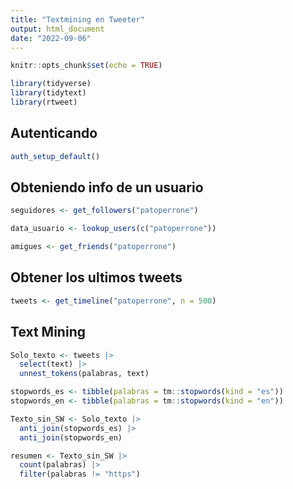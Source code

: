 ```yaml
---
title: "Textmining en Tweeter"
output: html_document
date: "2022-09-06"
---
```


```r
knitr::opts_chunk$set(echo = TRUE)

library(tidyverse)
library(tidytext)
library(rtweet)
```
## Autenticando

```r
auth_setup_default()
```

## Obteniendo info de un usuario

```r
seguidores <- get_followers("patoperrone")

data_usuario <- lookup_users(c("patoperrone"))

amigues <- get_friends("patoperrone")
```

## Obtener los ultimos tweets

```r
tweets <- get_timeline("patoperrone", n = 500)
```
## Text Mining

```r
Solo_texto <- tweets |> 
  select(text) |> 
  unnest_tokens(palabras, text)

stopwords_es <- tibble(palabras = tm::stopwords(kind = "es"))
stopwords_en <- tibble(palabras = tm::stopwords(kind = "en"))

Texto_sin_SW <- Solo_texto |> 
  anti_join(stopwords_es) |> 
  anti_join(stopwords_en)

resumen <- Texto_sin_SW |> 
  count(palabras) |> 
  filter(palabras != "https")
  
```








